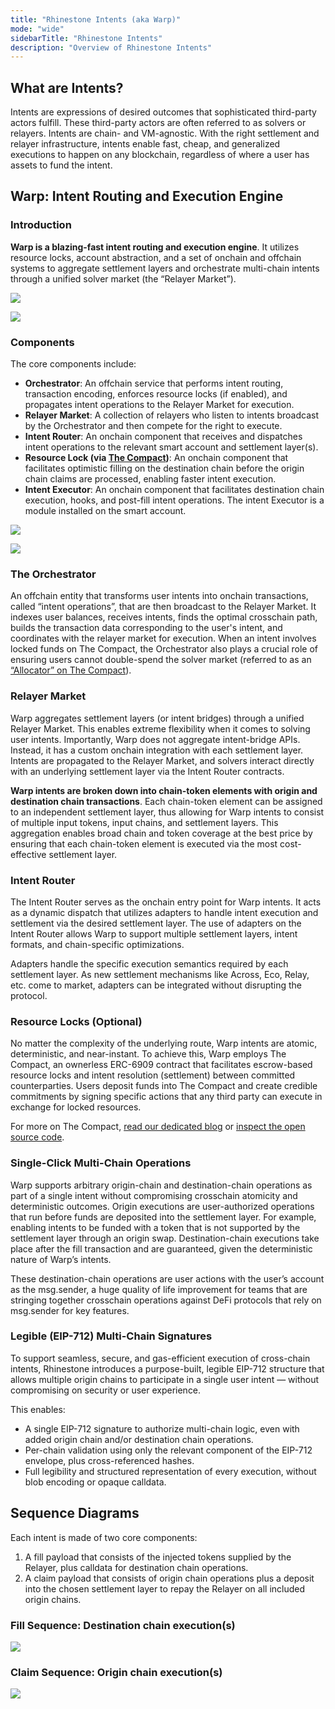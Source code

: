 ```yaml
---
title: "Rhinestone Intents (aka Warp)"
mode: "wide"
sidebarTitle: "Rhinestone Intents"
description: "Overview of Rhinestone Intents"
---
```


## What are Intents?
Intents are expressions of desired outcomes that sophisticated third-party actors fulfill. These third-party actors are often referred to as solvers or relayers. Intents are chain- and VM-agnostic. With the right settlement and relayer infrastructure, intents enable fast, cheap, and generalized executions to happen on any blockchain, regardless of where a user has assets to fund the intent.

## Warp: Intent Routing and Execution Engine

### Introduction

**Warp is a blazing-fast intent routing and execution engine**. It utilizes resource locks, account abstraction, and a set of onchain and offchain systems to aggregate settlement layers and orchestrate multi-chain intents through a unified solver market (the “Relayer Market”).

<img
  className="block dark:hidden"
  src="/images/warp_high_level_explainer_light.png"
/>

<img
  className="hidden dark:block"
  src="/images/warp_high_level_explainer_dark.png"
/>

### Components

The core components include:
- **Orchestrator**: An offchain service that performs intent routing, transaction encoding, enforces resource locks (if enabled), and propagates intent operations to the Relayer Market for execution.
- **Relayer Market**: A collection of relayers who listen to intents broadcast by the Orchestrator and then compete for the right to execute.
- **Intent Router**: An onchain component that receives and dispatches intent operations to the relevant smart account and settlement layer(s).
- **Resource Lock (via [The Compact](https://www.rhinestone.dev/blog/rhinestone-collaborates-with-uniswap))**: An onchain component that facilitates optimistic filling on the destination chain before the origin chain claims are processed, enabling faster intent execution.
- **Intent Executor**: An onchain component that facilitates destination chain execution, hooks, and post-fill intent operations. The intent Executor is a module installed on the smart account.

<img
  className="block dark:hidden"
  src="/images/warp_architecture_light.png"
/>

<img
  className="hidden dark:block"
  src="/images/warp_architecture_dark.png"
/>

### The Orchestrator

An offchain entity that transforms user intents into onchain transactions, called “intent operations”, that are then broadcast to the Relayer Market. It indexes user balances, receives intents, finds the optimal crosschain path, builds the transaction data corresponding to the user's intent, and coordinates with the relayer market for execution. When an intent involves locked funds on The Compact, the Orchestrator also plays a crucial role of ensuring users cannot double-spend the solver market (referred to as an [“Allocator” on The Compact](https://github.com/Uniswap/the-compact?tab=readme-ov-file#allocators)).

### Relayer Market

Warp aggregates settlement layers (or intent bridges) through a unified Relayer Market. This enables extreme flexibility when it comes to solving user intents. Importantly, Warp does not aggregate intent-bridge APIs. Instead, it has a custom onchain integration with each settlement layer. Intents are propagated to the Relayer Market, and solvers interact directly with an underlying settlement layer via the Intent Router contracts. 

**Warp intents are broken down into chain-token elements with origin and destination chain transactions**. Each chain-token element can be assigned to an independent settlement layer, thus allowing for Warp intents to consist of multiple input tokens, input chains, and settlement layers. This aggregation enables broad chain and token coverage at the best price by ensuring that each chain-token element is executed via the most cost-effective settlement layer.

### Intent Router

The Intent Router serves as the onchain entry point for Warp intents. It acts as a dynamic dispatch that utilizes adapters to handle intent execution and settlement via the desired settlement layer. The use of adapters on the Intent Router allows Warp to support multiple settlement layers, intent formats, and chain-specific optimizations.

Adapters handle the specific execution semantics required by each settlement layer. As new settlement mechanisms like Across, Eco, Relay, etc. come to market, adapters can be integrated without disrupting the protocol.

### Resource Locks (Optional)

No matter the complexity of the underlying route, Warp intents are atomic, deterministic, and near-instant. To achieve this, Warp employs The Compact, an ownerless ERC-6909 contract that facilitates escrow-based resource locks and intent resolution (settlement) between committed counterparties. Users deposit funds into The Compact and create credible commitments by signing specific actions that any third party can execute in exchange for locked resources.

For more on The Compact, [read our dedicated blog](https://www.rhinestone.dev/blog/rhinestone-collaborates-with-uniswap) or [inspect the open source code](https://github.com/Uniswap/the-compact).

### Single-Click Multi-Chain Operations

Warp supports arbitrary origin-chain and destination-chain operations as part of a single intent without compromising crosschain atomicity and deterministic outcomes. Origin executions are user-authorized operations that run before funds are deposited into the settlement layer. For example, enabling intents to be funded with a token that is not supported by the settlement layer through an origin swap. Destination-chain executions take place after the fill transaction and are guaranteed, given the deterministic nature of Warp’s intents. 

These destination-chain operations are user actions with the user’s account as the msg.sender, a huge quality of life improvement for teams that are stringing together crosschain operations against DeFi protocols that rely on msg.sender for key features. 

### Legible (EIP-712) Multi-Chain Signatures

To support seamless, secure, and gas-efficient execution of cross-chain intents, Rhinestone introduces a purpose-built, legible EIP-712 structure that allows multiple origin chains to participate in a single user intent — without compromising on security or user experience.

This enables:
- A single EIP-712 signature to authorize multi-chain logic, even with added origin chain and/or destination chain operations.
- Per-chain validation using only the relevant component of the EIP-712 envelope, plus cross-referenced hashes.
- Full legibility and structured representation of every execution, without blob encoding or opaque calldata.

## Sequence Diagrams

Each intent is made of two core components:

1. A fill payload that consists of the injected tokens supplied by the Relayer, plus calldata for destination chain operations.
2. A claim payload that consists of origin chain operations plus a deposit into the chosen settlement layer to repay the Relayer on all included origin chains.  

### Fill Sequence: Destination chain execution(s)

<img
  className="block dark:hidden"
  src="/images/fill_sequence.png"
/>

### Claim Sequence: Origin chain execution(s)

<img
  className="block dark:hidden"
  src="/images/claim_sequence.png"
/>



